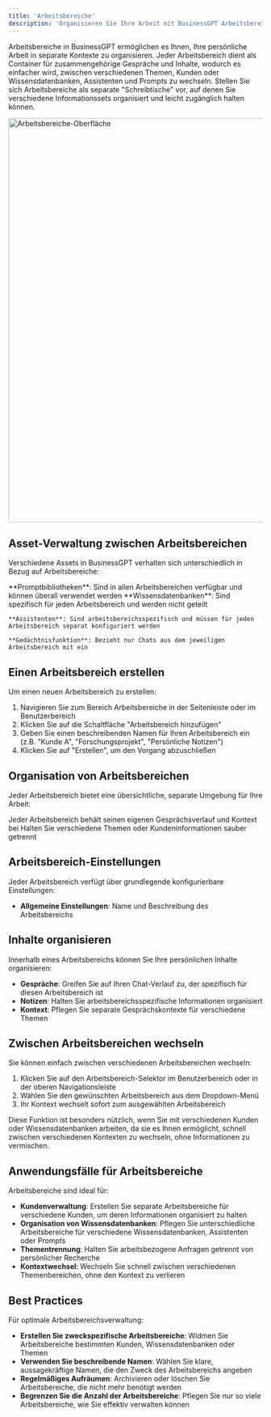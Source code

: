 ```yaml
---
title: 'Arbeitsbereiche'
description: 'Organisieren Sie Ihre Arbeit mit BusinessGPT Arbeitsbereichen'
---
```


Arbeitsbereiche in BusinessGPT ermöglichen es Ihnen, Ihre persönliche Arbeit in separate Kontexte zu organisieren. Jeder Arbeitsbereich dient als Container für zusammengehörige Gespräche und Inhalte, wodurch es einfacher wird, zwischen verschiedenen Themen, Kunden oder Wissensdatenbanken, Assistenten und Prompts zu wechseln. Stellen Sie sich Arbeitsbereiche als separate "Schreibtische" vor, auf denen Sie verschiedene Informationssets organisiert und leicht zugänglich halten können.

<img
  src="/images/workspace.png"
  alt="Arbeitsbereiche-Oberfläche"
  width="800"
/>

## Asset-Verwaltung zwischen Arbeitsbereichen

Verschiedene Assets in BusinessGPT verhalten sich unterschiedlich in Bezug auf Arbeitsbereiche:

<CardGroup cols={2}>
  <Card title="Arbeitsbereich-übergreifend" icon="globe">
    **Promptbibliotheken**: Sind in allen Arbeitsbereichen verfügbar und können überall verwendet werden
  </Card>
  <Card title="Arbeitsbereich-spezifisch" icon="lock">
    **Wissensdatenbanken**: Sind spezifisch für jeden Arbeitsbereich und werden nicht geteilt

    **Assistenten**: Sind arbeitsbereichsspezifisch und müssen für jeden Arbeitsbereich separat konfiguriert werden

    **Gedächtnisfunktion**: Bezieht nur Chats aus dem jeweiligen Arbeitsbereich mit ein
  </Card>
</CardGroup>

## Einen Arbeitsbereich erstellen

Um einen neuen Arbeitsbereich zu erstellen:

1. Navigieren Sie zum Bereich Arbeitsbereiche in der Seitenleiste oder im Benutzerbereich
2. Klicken Sie auf die Schaltfläche "Arbeitsbereich hinzufügen"
3. Geben Sie einen beschreibenden Namen für Ihren Arbeitsbereich ein (z.B. "Kunde A", "Forschungsprojekt", "Persönliche Notizen")
4. Klicken Sie auf "Erstellen", um den Vorgang abzuschließen

## Organisation von Arbeitsbereichen

Jeder Arbeitsbereich bietet eine übersichtliche, separate Umgebung für Ihre Arbeit:

<CardGroup cols={2}>
  <Card title="Persönlicher Kontext" icon="user">
    Jeder Arbeitsbereich behält seinen eigenen Gesprächsverlauf und Kontext bei
  </Card>
  <Card title="Thementrennung" icon="folder">
    Halten Sie verschiedene Themen oder Kundeninformationen sauber getrennt
  </Card>
</CardGroup>

## Arbeitsbereich-Einstellungen

Jeder Arbeitsbereich verfügt über grundlegende konfigurierbare Einstellungen:

- **Allgemeine Einstellungen**: Name und Beschreibung des Arbeitsbereichs

## Inhalte organisieren

Innerhalb eines Arbeitsbereichs können Sie Ihre persönlichen Inhalte organisieren:

- **Gespräche**: Greifen Sie auf Ihren Chat-Verlauf zu, der spezifisch für diesen Arbeitsbereich ist
- **Notizen**: Halten Sie arbeitsbereichsspezifische Informationen organisiert
- **Kontext**: Pflegen Sie separate Gesprächskontexte für verschiedene Themen

## Zwischen Arbeitsbereichen wechseln

Sie können einfach zwischen verschiedenen Arbeitsbereichen wechseln:

1. Klicken Sie auf den Arbeitsbereich-Selektor im Benutzerbereich oder in der oberen Navigationsleiste
2. Wählen Sie den gewünschten Arbeitsbereich aus dem Dropdown-Menü
3. Ihr Kontext wechselt sofort zum ausgewählten Arbeitsbereich

Diese Funktion ist besonders nützlich, wenn Sie mit verschiedenen Kunden oder Wissensdatenbanken arbeiten, da sie es Ihnen ermöglicht, schnell zwischen verschiedenen Kontexten zu wechseln, ohne Informationen zu vermischen.

## Anwendungsfälle für Arbeitsbereiche

Arbeitsbereiche sind ideal für:

- **Kundenverwaltung**: Erstellen Sie separate Arbeitsbereiche für verschiedene Kunden, um deren Informationen organisiert zu halten
- **Organisation von Wissensdatenbanken**: Pflegen Sie unterschiedliche Arbeitsbereiche für verschiedene Wissensdatenbanken, Assistenten oder Prompts
- **Thementrennung**: Halten Sie arbeitsbezogene Anfragen getrennt von persönlicher Recherche
- **Kontextwechsel**: Wechseln Sie schnell zwischen verschiedenen Themenbereichen, ohne den Kontext zu verlieren

## Best Practices

Für optimale Arbeitsbereichsverwaltung:

- **Erstellen Sie zweckspezifische Arbeitsbereiche**: Widmen Sie Arbeitsbereiche bestimmten Kunden, Wissensdatenbanken oder Themen
- **Verwenden Sie beschreibende Namen**: Wählen Sie klare, aussagekräftige Namen, die den Zweck des Arbeitsbereichs angeben
- **Regelmäßiges Aufräumen**: Archivieren oder löschen Sie Arbeitsbereiche, die nicht mehr benötigt werden
- **Begrenzen Sie die Anzahl der Arbeitsbereiche**: Pflegen Sie nur so viele Arbeitsbereiche, wie Sie effektiv verwalten können
